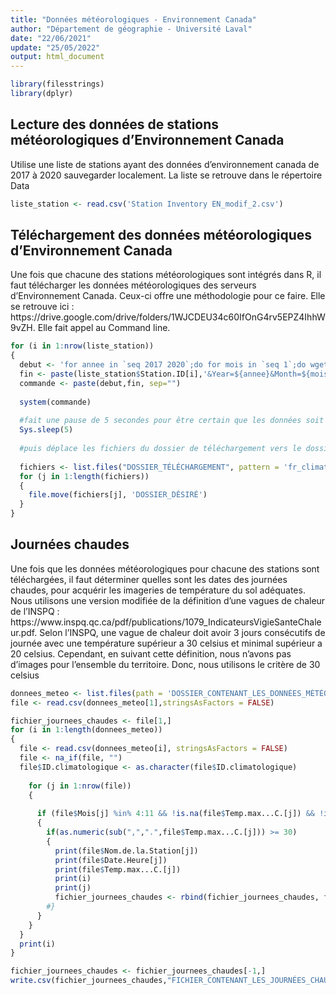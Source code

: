```yaml
---
title: "Données météorologiques - Environnement Canada"
author: "Département de géographie - Université Laval"
date: "22/06/2021"
update: "25/05/2022"
output: html_document
---
```


```r
library(filesstrings)
library(dplyr)
```

## Lecture des données de stations météorologiques d'Environnement Canada
Utilise une liste de stations ayant des données d'environnement canada de 2017 à 2020 sauvegarder localement. La liste se retrouve dans le répertoire Data

```r
liste_station <- read.csv('Station Inventory EN_modif_2.csv')
```

## Téléchargement des données météorologiques d'Environnement Canada
Une fois que chacune des stations météorologiques sont intégrés dans R, il faut télécharger les données météorologiques des serveurs d'Environnement Canada. Ceux-ci offre une méthodologie pour ce faire. Elle se retrouve ici : https://drive.google.com/drive/folders/1WJCDEU34c60IfOnG4rv5EPZ4IhhW9vZH. Elle fait appel au Command line.


```r
for (i in 1:nrow(liste_station))
{
  debut <- 'for annee in `seq 2017 2020`;do for mois in `seq 1`;do wget --content-disposition "https://climat.meteo.gc.ca/climate_data/bulk_data_f.html?format=csv&stationID='
  fin <- paste(liste_station$Station.ID[i],'&Year=${annee}&Month=${mois}&Day=14&timeframe=2&submit=++T%C3%A9l%C3%A9charger+% D%0Ades+donn%C3%A9es" ;done;done', sep = "")
  commande <- paste(debut,fin, sep="")
 
  system(commande)
  
  #fait une pause de 5 secondes pour être certain que les données soit toutes téléchargées
  Sys.sleep(5)
  
  #puis déplace les fichiers du dossier de téléchargement vers le dossier désiré.
  
  fichiers <- list.files("DOSSIER_TÉLÉCHARGEMENT", pattern = 'fr_climat', full.names = TRUE)
  for (j in 1:length(fichiers))
  {
    file.move(fichiers[j], 'DOSSIER_DÉSIRÉ')     
  }
}
```

## Journées chaudes
Une fois que les données météorologiques pour chacune des stations sont téléchargées, il faut déterminer quelles sont les dates des journées chaudes, pour acquérir les imageries de température du sol adéquates. Nous utilisons une version modifiée de la définition d'une vagues de chaleur de l'INSPQ : https://www.inspq.qc.ca/pdf/publications/1079_IndicateursVigieSanteChaleur.pdf. Selon l'INSPQ, une vague de chaleur doit avoir 3 jours consécutifs de journée avec une température supérieur a 30 celsius et minimal supérieur a 20 celsius. Cependant, en suivant cette définition, nous n'avons pas d'images pour l'ensemble du territoire. Donc, nous utilisons le critère de 30 celsius

``` r

donnees_meteo <- list.files(path = 'DOSSIER_CONTENANT_LES_DONNÉES_MÉTÉOROLOGIQUES', full.names = TRUE)
file <- read.csv(donnees_meteo[1],stringsAsFactors = FALSE) 

fichier_journees_chaudes <- file[1,]
for (i in 1:length(donnees_meteo))
{
  file <- read.csv(donnees_meteo[i], stringsAsFactors = FALSE)
  file <- na_if(file, "")
  file$ID.climatologique <- as.character(file$ID.climatologique)
  
    for (j in 1:nrow(file))
    {
      
      if (file$Mois[j] %in% 4:11 && !is.na(file$Temp.max...C.[j]) && !is.na(file$Temp.min...C.[j]))
      {
        if(as.numeric(sub(",",".",file$Temp.max...C.[j])) >= 30)
        {
          print(file$Nom.de.la.Station[j])
          print(file$Date.Heure[j])
          print(file$Temp.max...C.[j])
          print(i)
          print(j)
          fichier_journees_chaudes <- rbind(fichier_journees_chaudes, file[j,])
        #}
      }
    }
  }
  print(i)
}

fichier_journees_chaudes <- fichier_journees_chaudes[-1,]
write.csv(fichier_journees_chaudes,"FICHIER_CONTENANT_LES_JOURNÉES_CHAUDES_POUR_CHAQUE_STATION")
```


